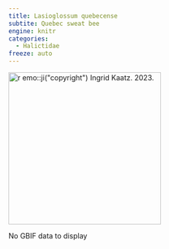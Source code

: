 ```yaml
---
title: Lasioglossum quebecense
subtite: Quebec sweat bee
engine: knitr
categories:
  - Halictidae
freeze: auto
---
```

[![`r emo::ji("copyright")` Ingrid Kaatz. 2023.](https://inaturalist-open-data.s3.amazonaws.com/photos/316308524/large.jpeg){height=300}](https://inaturalist.ca/observations/181510295)

No GBIF data to display
